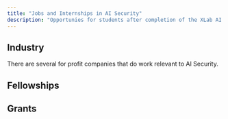 ```yaml
---
title: "Jobs and Internships in AI Security"
description: "Opportunies for students after completion of the XLab AI Security Guide"
---
```


## Industry

There are several for profit companies that do work relevant to AI Security.

<OrganizationCard
  name="Gray Swan"
  description="Gray Swan is a startup dedicated to improving AI Security. They offer internships and host public AI security competitions."
  websiteUrl="https://www.grayswan.ai/"
  lightLogoPath="/images/organizations/gray-swan-light.png"
  darkLogoPath="/images/organizations/gray-swan-dark.png"
/>

<OrganizationCard
  name="Goodfire"
  description="Goodfire is a for-profit research company that seeks to advance the field of mechanistic interpretability. Some researchers belive this work could improve AI security."
  websiteUrl="https://goodfire.ai"
  lightLogoPath="/images/organizations/goodfire-light.png"
  darkLogoPath="/images/organizations/goodfire-dark.png"
/>

## Fellowships

<OrganizationCard
  name="SPAR"
  description="SPAR is an AI safety and security research fellowship program. SPAR fellows apply directly to work with mentors and collaborate remotely with them over the course of the fellowship."
  websiteUrl="https://sparai.org/"
  lightLogoPath="/images/organizations/spar-light.png"
  darkLogoPath="/images/organizations/spar-dark.png"
/>

## Grants

<OrganizationCard
  name="UK AISI"
  description="The UK AI Security institute provides funding opportunities for researchers pursuing work in AI safety or security. They also have a variety of open roles."
  websiteUrl="https://www.aisi.gov.uk/"
  lightLogoPath="/images/organizations/uk-aisi.png"
  darkLogoPath="/images/organizations/uk-aisi.png"
/>
